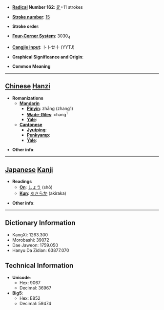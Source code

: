 * '''[[Wiktionary:Chinese radical index| Radical]] Number 162''': [[Wiktionary:Chinese radical index 辵|辵]]+11 strokes

* '''[[Wiktionary:Chinese total strokes index|Stroke number]]''': [[Wiktionary:Chinese total strokes index 15|15]]

* '''Stroke order''': 

* '''[[Wiktionary:Chinese four corner index|Four-Corner System]]''': 3030<sub>4</sub>

* '''[[Wiktionary:Chinese Cangjie index|Cangjie input]]''': 卜卜廿十 (YYTJ)

* '''Graphical Significance and Origin''': 

* '''Common Meaning'''

----

== [[Chinese]] [[Hanzi]] ==

* '''Romanizations'''
** '''[[Mandarin]]'''
*** '''[[Pinyin]]''': zhāng (zhang1)
*** '''[[Wade-Giles]]''': chang<sup>1</sup>
*** '''[[Yale]]''': 
** '''[[Cantonese]]'''
*** '''[[Jyutping]]''':
*** '''[[Penkyamp]]''': 
*** '''[[Yale]]''': 

* '''Other info''': 

----

== [[Japanese]] [[Kanji]] ==

* '''Readings'''
** '''[[On]]''': [[しょう]] (shō)
** '''[[Kun]]''': [[あきらか]] (akiraka)

* '''Other info''':  

----

== Dictionary Information ==

* KangXi: 1263.300
* Morobashi: 39072
* Dae Jaweon: 1759.050
* Hanyu Da Zidian: 63877.070

== Technical Information ==

* '''Unicode''':
** Hex: 9067
** Decimal: 36967
* '''Big5''':
** Hex: E852
** Decimal: 59474